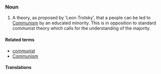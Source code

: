 ===Noun===

#A theory, as proposed by 'Leon Trotsky', that a people can be led to [[Communism]] by an educated minority. This is in opposition to standard communist theory which calls for the understanding of the majority.

====Related terms====
*[[communist]]
*[[Communism]]

====Translations====